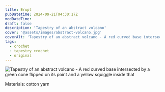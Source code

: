 ```yaml
---
title: Erupt
pubDatetime: 2024-09-21T04:30:17Z
modDateTime:
draft: false
description: 'Tapestry of an abstract volcano'
cover: '@assets/images/abstract-volcano.jpg'
coverAlt: 'Tapestry of an abstract volcano - A red curved base intersected by a green cone flipped on its point and a yellow squiggle inside that'
tags:
  - crochet
  - tapestry crochet
  - original
---
```



<Image
  inferSize
  class='inline-block max-w-lg'
  src={volcano}
  alt='Tapestry of an abstract volcano - A red curved base intersected by a green cone flipped on its point and a yellow squiggle inside that'
/>

<p>
  Materials: cotton yarn
</p>
